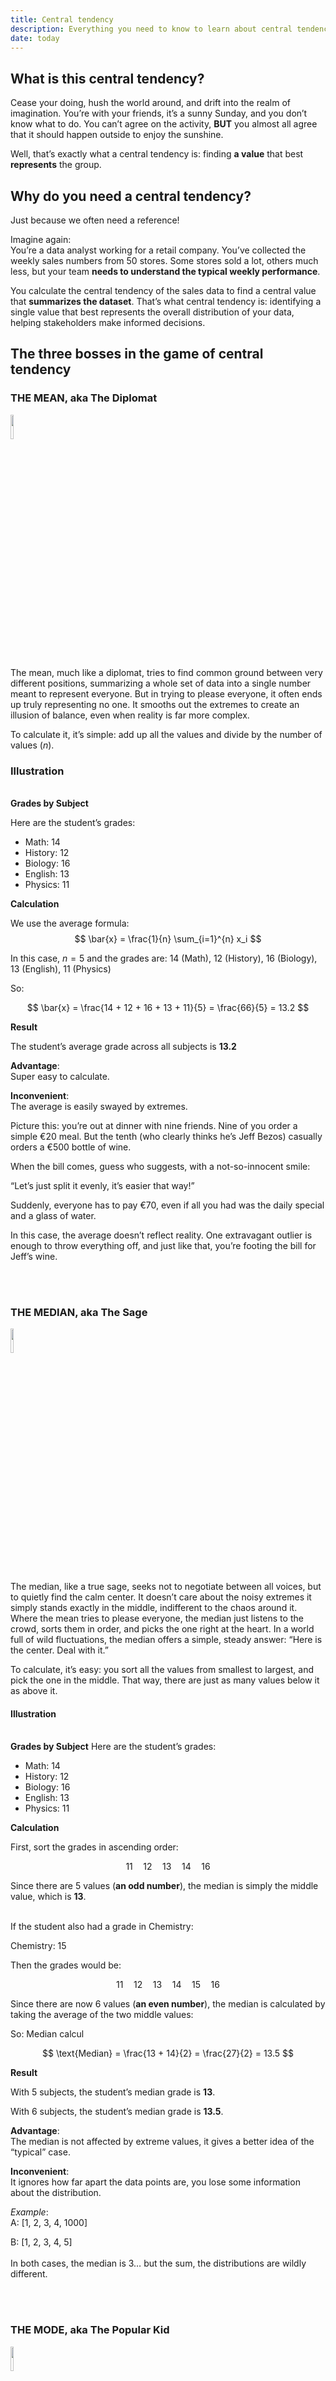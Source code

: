 ```yaml
---
title: Central tendency
description: Everything you need to know to learn about central tendency
date: today
---
```



## What is this central tendency?

Cease your doing, hush the world around, and drift into the realm of imagination.
You’re with your friends, it’s a sunny Sunday, and you don’t know what to do.
You can’t agree on the activity, **BUT** you almost all agree that it should happen outside to enjoy the sunshine.

Well, that’s exactly what a central tendency is: finding **a value** that best **represents** the group.


## Why do you need a central tendency?

Just because we often need a reference!

Imagine again:<br>
You're a data analyst working for a retail company. You’ve collected the weekly sales numbers from 50 stores. Some stores sold a lot, others much less, but your team **needs to understand the typical weekly performance**.

You calculate the central tendency of the sales data to find a central value that **summarizes the dataset**. That’s what central tendency is: identifying a single value that best represents the overall distribution of your data, helping stakeholders make informed decisions.


## The three bosses in the game of central tendency


### THE MEAN, aka The Diplomat

![](../../img/Diplo_mean.png){width=10% fig-align="left"}

The mean, much like a diplomat, tries to find common ground between very different positions, summarizing a whole set of data into a single number meant to represent everyone. But in trying to please everyone, it often ends up truly representing no one. It smooths out the extremes to create an illusion of balance, even when reality is far more complex.

To calculate it, it’s simple: add up all the values and divide by the number of values (*n*).
<br>

::: {.callout-tip}
### Illustration
<br>
**Grades by Subject**

Here are the student's grades:

- Math: 14
- History: 12
- Biology: 16
- English: 13
- Physics: 11

**Calculation**

We use the average formula:
$$
\bar{x} = \frac{1}{n} \sum_{i=1}^{n} x_i
$$

In this case, $n = 5$ and the grades are:
$14$ (Math), $12$ (History), $16$ (Biology), $13$ (English), $11$ (Physics)

So:

$$
\bar{x} = \frac{14 + 12 + 16 + 13 + 11}{5} = \frac{66}{5} = 13.2
$$

**Result**

The student's average grade across all subjects is **13.2**
:::

**Advantage**:<br> Super easy to calculate.


**Inconvenient**:<br> The average is easily swayed by extremes.

Picture this: you're out at dinner with nine friends. Nine of you order a simple €20 meal.
But the tenth (who clearly thinks he's Jeff Bezos) casually orders a €500 bottle of wine.

When the bill comes, guess who suggests, with a not-so-innocent smile:

“Let’s just split it evenly, it’s easier that way!”

Suddenly, everyone has to pay €70, even if all you had was the daily special and a glass of water.

In this case, the average doesn’t reflect reality.
One extravagant outlier is enough to throw everything off, and just like that, you’re footing the bill for Jeff’s wine.

<br>
<br>

### THE MEDIAN, aka The Sage

![](../../img/Sage_mean.png){width=10% fig-align="left"}

The median, like a true sage, seeks not to negotiate between all voices, but to quietly find the calm center.
It doesn't care about the noisy extremes it simply stands exactly in the middle, indifferent to the chaos around it.
Where the mean tries to please everyone, the median just listens to the crowd, sorts them in order, and picks the one right at the heart.
In a world full of wild fluctuations, the median offers a simple, steady answer:
“Here is the center. Deal with it.”

To calculate, it's easy: you sort all the values from smallest to largest, and pick the one in the middle.
That way, there are just as many values below it as above it.


::: {.callout-tip}
#### Illustration
<br> **Grades by Subject**
Here are the student's grades:

- Math: 14
- History: 12
- Biology: 16
- English: 13
- Physics: 11

**Calculation**

First, sort the grades in ascending order:

$$
11\quad 12\quad 13\quad 14\quad 16
$$

Since there are 5 values (**an odd number**), the median is simply the middle value, which is **13**.

<br>
If the student also had a grade in Chemistry:

Chemistry: 15

Then the grades would be:

$$
11\quad 12\quad 13\quad 14\quad 15\quad 16
$$

Since there are now 6 values (**an even number**), the median is calculated by taking the average of the two middle values:

So:
Median calcul

$$
\text{Median} = \frac{13 + 14}{2} = \frac{27}{2} = 13.5
$$

**Result**

With 5 subjects, the student's median grade is **13**.

With 6 subjects, the student's median grade is **13.5**.

:::




**Advantage**:<br> The median is not affected by extreme values, it gives a better idea of the "typical" case.

**Inconvenient**:<br> It ignores how far apart the data points are, you lose some information about the distribution.

*Example*:<br>
A: [1, 2, 3, 4, 1000]<br>

B: [1, 2, 3, 4, 5]<br><br>
In both cases, the median is 3… but the sum, the distributions are wildly different.

<br><br>


### THE MODE, aka The Popular Kid
![](../../img/popular_mode.png){width=10% fig-align="left"}

The mode is the one that shows up the most.
If data were a party, the mode would be the person everyone knows, not necessarily the smartest or the richest, but the most recognized.

It captures the most frequent value in a dataset, revealing what’s most common.

In short:
Mean = balance
Median = center
Mode = popularity contest winner

<br>
To calculate the mode, you simply look for the value that appears most often.

If there’s a tie (several values occur equally often), your dataset is multimodal.
If every value is unique, technically there’s no mode.

::: {.callout-tip}
### Illustration

<br> **Grades by Subject**
Here are the student's grades:

- Math: 14
- History: 12
- Biology: 16
- English: 13
- Physics: 11
- Art: 14

**Calculation**

First, list the grades:


$$
11\quad 12\quad 13\quad 14\quad 14\quad 16
$$

The number 14 appears twice, more than any other grade.

**Result**

The student's most common grade "the mode" is **14**.

:::

**Advantage**:

Very simple to understand.

Perfect for categorical data (like favorite color, t-shirt size, etc.).

Highlights the most popular or frequent value.

**Inconvenient**:

Sometimes there’s no mode (if all values are unique).

Or there can be multiple modes (which can make things messy).

The mode doesn't tell you anything about the data’s spread or the values between.

Example:<br> You survey people’s favorite ice cream flavors, and the most common answer is "chocolate."
But it doesn’t tell you how many love vanilla, strawberry, or mango, it just points to the most frequent choice.


## How to calculate central tendency in Python and R and (Excel🤮) ?

So far, you know the theory.
Now, let's dive into the real deal: **how to actually calculate the mean, median, and mode with code**.

We’ll keep it light and simple — just enough for you to **copy-paste and run it**, whether you’re a **Python** or **R** fan.

<br>

### Calculate the Mean

::: {.panel-tabset group="language"}


## R

```r
grades <- c(14, 12, 16, 13, 11)        # Create a vector named 'grades' containing 5 values (grades), or replace with your own data
mean_value <- mean(grades)            # Calculate the mean of the grades and assign it to 'mean_value'
print(paste("The mean is:", mean_value))  # Print the message "The mean is:" followed by the mean value
```



## Python

```python
grades = [14, 12, 16, 13, 11]              # Create a list named 'grades' containing 5 values, or replace with your own data
mean = sum(grades) / len(grades)           # Calculate the mean by dividing the sum of grades by the number of grades
print("The mean is:", mean)                # Print the message "The mean is:" followed by the mean value
```

## Excel 🤮

Here's how to calculate the average of grades using Excel:

| A (Grades) | Comment                                   |
|------------|--------------------------------------------|
| 14         | Grade 1                                    |
| 12         | Grade 2                                    |
| 16         | Grade 3                                    |
| 13         | Grade 4                                    |
| 11         | Grade 5                                    |
| =AVERAGE(A1:A5) | Formula to calculate the average of the grades |

- Cells A1 to A5 contain the grade values.
- In cell A6, use the formula `=AVERAGE(A1:A5)` to compute the mean.

:::


<br>

### Calculate the Median

::: {.panel-tabset group="language"}

## R

```r
grades <- c(14, 12, 16, 13, 11)             # Create a vector named 'grades' containing 5 values (grades), or replace with your own data
median_value <- median(grades)             # Calculate the median of the grades and assign it to 'median_value'
print(paste("The median is:", median_value))  # Print the message "The median is:" followed by the median value
```

## Python

```python
import statistics                             # Import the statistics module to use the median function

grades = [14, 12, 16, 13, 11]                 # Create a list named 'grades' containing 5 values, or replace with your own data
median = statistics.median(grades)           # Calculate the median of the grades using the median function
print("The median is:", median)              # Print the message "The median is:" followed by the median value

```

## Excel 🤮

Here’s how to calculate the median of grades using Excel :

| A (Grades) | Comment                                   |
|------------|--------------------------------------------|
| 14         | Grade 1                                    |
| 12         | Grade 2                                    |
| 16         | Grade 3                                    |
| 13         | Grade 4                                    |
| 11         | Grade 5                                    |
| =MEDIAN(A1:A5) | Formula to calculate the median of the grades |

- Cells A1 to A5 contain the grade values.
- In cell A6, use the formula `=MEDIAN(A1:A5)` to compute the median.
:::

<br>

### Calculate the Mode

::: {.panel-tabset group="language"}

## R

```r
grades <- c(14, 12, 16, 13, 11, 14)                   # Create a vector named 'grades' containing 5 values (grades), or replace with your own data
mode_value <- as.numeric(names(sort(table(grades), decreasing = TRUE)[1])) # Create a frequency table with 'table()', sort it in decreasing order to find the most frequent value, extract its name (which is a character), and convert it to numeric to get the mode
print(paste("The mode is:", mode_value))          # Print the message "The mode is:" followed by the mode value

```

## Python

```python
import statistics                             # Import the statistics module to use the median function

grades = [14, 12, 16, 13, 11, 14]                      # Create a list named 'grades' containing 5 values, or replace with your own data
mode = statistics.mode(grades)                    # Use the mode() function to find the most frequent value in the list; it returns the value that appears most often
print("The mode is:", mode)                        # Print the message "The mode is:" followed by the mode value

```
🟡 Note: In Python 3.8+, statistics.mode() will raise a StatisticsError if no value occurs more than once (i.e., if there's no mode).

## Excel 🤮

Here’s how to calculate the mode of grades using Excel:

| A (Grades) | Comment                                   |
|------------|--------------------------------------------|
| 14         | Grade 1                                    |
| 12         | Grade 2                                    |
| 16         | Grade 3                                    |
| 13         | Grade 4                                    |
| 11         | Grade 5                                    |
| 14         | Grade 6                                    |
| =MODE(A1:A5) | Formula to calculate the mode of the grades |

- Cells A1 to A5 contain the grade values.
- In cell A6, use `=MODE(A1:A6)` to get the mode.

⚠️ Note: If all values occur only once, the mode function will return an error (#N/A), since there's no most frequent value.
:::
